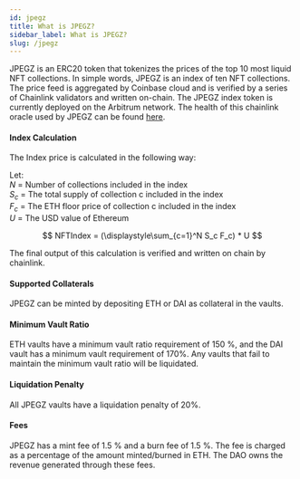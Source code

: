 ```yaml
---
id: jpegz
title: What is JPEGZ?
sidebar_label: What is JPEGZ?
slug: /jpegz
---
```



<link
    rel="stylesheet"
    href="https://cdn.jsdelivr.net/npm/katex@0.12.0/dist/katex.min.css"
    integrity="sha384-AfEj0r4/OFrOo5t7NnNe46zW/tFgW6x/bCJG8FqQCEo3+Aro6EYUG4+cU+KJWu/X"
    crossOrigin="anonymous"
/>

JPEGZ is an ERC20 token that tokenizes the prices of the top 10 most liquid NFT collections. 
In simple words, JPEGZ is an index of ten NFT collections. 
The price feed is aggregated by Coinbase cloud and is verified by a series of Chainlink validators and written on-chain.
The JPEGZ index token is currently deployed on the Arbitrum network. 
The health of this chainlink oracle used by JPEGZ can be found [here](https://data.chain.link/arbitrum/mainnet/indexes/nft-blue-chip-usd). 

#### Index Calculation

The Index price is calculated in the following way:

Let:<br />
$N$ = Number of collections included in the index <br />
$S_c$ = The total supply of collection c included in the index <br />
$F_c$ = The ETH floor price of collection c included in the index <br />
$U$ = The USD value of Ethereum <br />

$$
NFTIndex = (\displaystyle\sum_{c=1}^N S_c F_c) * U
$$ 

The final output of this calculation is verified and written on chain by chainlink.

#### Supported Collaterals

JPEGZ can be minted by depositing ETH or DAI as collateral in the vaults.

#### Minimum Vault Ratio

ETH vaults have a minimum vault ratio requirement of 150 %, and the DAI vault has a minimum vault requirement of 170%. Any vaults that fail to maintain the minimum vault ratio will be liquidated.

#### Liquidation Penalty

All JPEGZ vaults have a liquidation penalty of 20%.  

#### Fees
JPEGZ has a mint fee of 1.5 % and a burn fee of 1.5 %. The fee is charged as a percentage of the amount minted/burned in ETH. The DAO owns the revenue generated through these fees.  
